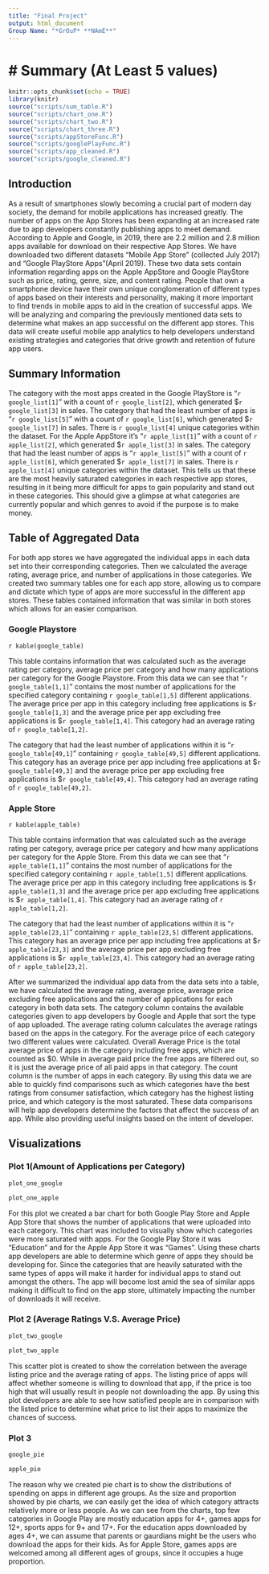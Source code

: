 ```yaml
---
title: "Final Project"
output: html_document
Group Name: "*GrOuP* **NAmE**"
---
```



# Summary (At Least 5 values)
=======
```r
knitr::opts_chunk$set(echo = TRUE)
library(knitr)
source("scripts/sum_table.R")
source("scripts/chart_one.R")
source("scripts/chart_two.R")
source("scripts/chart_three.R")
source("scripts/appStoreFunc.R")
source("scripts/googlePlayFunc.R")
source("scripts/app_cleaned.R")
source("scripts/google_cleaned.R")
```

## Introduction

As a result of smartphones slowly becoming a crucial part of modern day society, the demand for mobile applications has increased greatly. The number of apps on the App Stores has been expanding at an increased rate due to app developers constantly publishing apps to meet demand. According to Apple and Google, in 2019, there are 2.2 million and 2.8 million apps available for download on their respective App Stores.
We have downloaded two different datasets “Mobile App Store” (collected July 2017)  and “Google PlayStore Apps”(April 2019). These two data sets contain information regarding apps on the Apple AppStore and Google PlayStore such as price, rating, genre, size, and content rating. 
People that own a smartphone device have their own unique conglomeration of different types of apps based on their interests and personality, making it more important to find trends in mobile apps to aid in the creation of successful apps. We will be analyzing and comparing the previously mentioned data sets to determine what makes an app successful on the different app stores. This data will create useful mobile app analytics to help developers understand existing strategies and categories that drive growth and retention of future app users.

## Summary Information
The category with the most apps created in the Google PlayStore is "`r google_list[1]`" with a count of `r google_list[2]`, which generated \$`r google_list[3]` in sales. The category that had the least number of apps is "`r google_list[5]`" with a count of `r google_list[6]`, which generated \$`r google_list[7]` in sales. There is `r google_list[4]` unique categories within the dataset. For the Apple AppStore it's "`r apple_list[1]`" with a count of `r apple_list[2]`, which generated \$`r apple_list[3]` in sales. The category that had the least number of apps is "`r apple_list[5]`" with a count of `r apple_list[6]`, which generated \$`r apple_list[7]` in sales. There is `r apple_list[4]` unique categories within the dataset. This tells us that these are the most heavily saturated categories in each respective app stores, resulting in it being more difficult for apps to gain popularity and stand out in these categories. This should give a glimpse at what categories are currently popular and which genres to avoid if the purpose is to make money.

## Table of Aggregated Data
For both app stores we have aggregated the individual apps in each data set into their corresponding categories. Then we calculated the average rating, average price, and number of applications in those categories. We created two summary tables one for each app store, allowing us to compare and dictate which type of apps are more successful in the different app stores. These tables contained information that was similar in both stores which allows for an easier comparison.

### Google Playstore
`r kable(google_table)`

This table contains information that was calculated such as the average rating per category, average price per category and how many applications per category for the Google Playstore. From this data we can see that "`r google_table[1,1]`" contains the most number of applications for the specified category containing `r google_table[1,5]` different applications. The average price per app in this category including free applications is \$`r google_table[1,3]` and the average price per app excluding free applications is \$`r google_table[1,4]`. This category had an average rating of `r google_table[1,2]`.

The category that had the least number of applications within it is "`r google_table[49,1]`" containing `r google_table[49,5]` different applications. This category has an average price per app including free applications at \$`r google_table[49,3]` and the average price per app excluding free applications is \$`r google_table[49,4]`. This category had an average rating of `r google_table[49,2]`.


### Apple Store
`r kable(apple_table)`

This table contains information that was calculated such as the average rating per category, average price per category and how many applications per category for the Apple Store. From this data we can see that "`r apple_table[1,1]`" contains the most number of applications for the specified category containing `r apple_table[1,5]` different applications. The average price per app in this category including free applications is \$`r apple_table[1,3]` and the average price per app excluding free applications is \$`r apple_table[1,4]`. This category had an average rating of `r apple_table[1,2]`.

The category that had the least number of applications within it is "`r apple_table[23,1]`" containing `r apple_table[23,5]` different applications. This category has an average price per app including free applications at \$`r apple_table[23,3]` and the average price per app excluding free applications is \$`r apple_table[23,4]`. This category had an average rating of `r apple_table[23,2]`.

After we summarized the individual app data from the data sets into a table, we have calculated the average rating, average price, average price excluding free applications and the number of applications for each category in both data sets. The category column contains the available categories given to app developers by Google and Apple that sort the type of app uploaded. The average rating column calculates the average ratings based on the apps in the category. For the average price of each category two different values were calculated. Overall Average Price is the total average price of apps in the category including free apps, which are counted as $0. While in average paid price the free apps are filtered out, so it is just the average price of all paid apps in that category. The count column is the number of apps in each category. By using this data we are able to quickly find comparisons such as which categories have the best ratings from consumer satisfaction, which category has the highest listing price, and which category is the most saturated. These data comparisons will help app developers determine the factors that affect the success of an app. While also providing useful insights based on the intent of developer.

## Visualizations
### Plot 1(Amount of Applications per Category)
```r
plot_one_google
```

```r
plot_one_apple
```

For this plot we created a bar chart for both Google Play Store and Apple App Store that shows the number of applications that were uploaded into each category. This chart was included to visually show which categories were more saturated with apps. For the Google Play Store it was “Education” and for the Apple App Store it was “Games”. Using these charts app developers are able to determine which genre of apps they should be developing for. Since the categories that are heavily saturated with the same types of apps will make it harder for individual apps to stand out amongst the others. The app will become lost amid the sea of similar apps making it difficult to find on the app store, ultimately impacting the number of downloads it will receive. 


### Plot 2 (Average Ratings V.S. Average Price)
```r
plot_two_google
```

```r
plot_two_apple
```

This scatter plot is created to show the correlation between the average listing price and the average rating of apps. The listing price of apps will affect whether someone is willing to download that app, if the price is too high that will usually result in people not downloading the app. By using this plot developers are able to see how satisfied people are in comparison with the listed price to determine what price to list their apps to maximize the chances of success.


### Plot 3
```r
google_pie
```

```r
apple_pie
```

The reason why we created pie chart is to show the distributions of spending on apps in different age groups. As the size and proportion showed by pie charts, we can easily get the idea of which category attracts relatively more or less people. As we can see from the charts, top few categories in Google Play are mostly education apps for 4+, games apps for 12+, sports apps for 9+ and 17+. For the education apps downloaded by ages 4+, we can assume that parents or gaurdians might be the users who download the apps for their kids. As for Apple Store, games apps are welcomed among all different ages of groups, since it occupies a huge proportion. 
